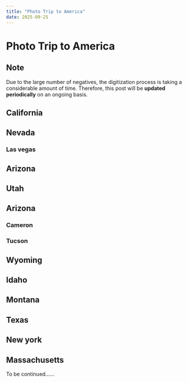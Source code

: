 ```yaml
---
title: "Photo Trip to America"
date: 2025-09-25
---
```


# Photo Trip to America





<Photo src={PHOTO105} lqip={PHOTO105LQ} />

## Note
Due to the large number of negatives, the digitization process is taking a considerable amount of time. Therefore, this post will be **updated periodically** on an ongoing basis.  

## California
<Photo src={PHOTO40} lqip={PHOTO40LQ} json={PHOTO40JSON} />
<Photo src={PHOTO12} lqip={PHOTO12LQ} json={PHOTO12JSON} />
<Photo src={PHOTO17} lqip={PHOTO17LQ} json={PHOTO17JSON} />
<Photo src={PHOTO19} lqip={PHOTO19LQ} json={PHOTO19JSON} />
<Photo src={PHOTO21} lqip={PHOTO21LQ} json={PHOTO21JSON} />
<Photo src={PHOTO37} lqip={PHOTO37LQ} json={PHOTO37JSON} />
<Photo src={PHOTO25} lqip={PHOTO25LQ} json={PHOTO25JSON} />
<Photo src={PHOTO4} lqip={PHOTO4LQ} json={PHOTO4JSON} />
<Photo src={PHOTO43} lqip={PHOTO43LQ} json={PHOTO43JSON} />
<Photo src={PHOTO47} lqip={PHOTO47LQ} json={PHOTO47JSON} />

## Nevada
### Las vegas
<Photo src={PHOTO49} lqip={PHOTO49LQ} json={PHOTO49JSON} />
<Photo src={PHOTO57} lqip={PHOTO57LQ} json={PHOTO57JSON} />
<Photo src={PHOTO96} lqip={PHOTO96LQ} json={PHOTO96JSON} />
<Photo src={PHOTO58} lqip={PHOTO58LQ} json={PHOTO58JSON} />
<Photo src={PHOTO59} lqip={PHOTO59LQ} json={PHOTO59JSON} />
<Photo src={PHOTO100} lqip={PHOTO100LQ} json={PHOTO100JSON} />
<Photo src={PHOTO101} lqip={PHOTO101LQ} json={PHOTO101JSON} />
<Photo src={PHOTO102} lqip={PHOTO102LQ} json={PHOTO102JSON} />
<Photo src={PHOTO103} lqip={PHOTO103LQ} json={PHOTO103JSON} />
<Photo src={PHOTO104} lqip={PHOTO104LQ} json={PHOTO104JSON} />
<Photo src={PHOTO60} lqip={PHOTO60LQ} json={PHOTO60JSON} />
<Photo src={PHOTO61} lqip={PHOTO61LQ} json={PHOTO61JSON} />
<Photo src={PHOTO62} lqip={PHOTO62LQ} json={PHOTO62JSON} />
<Photo src={PHOTO63} lqip={PHOTO63LQ} json={PHOTO63JSON} />
<Photo src={PHOTO65} lqip={PHOTO65LQ} json={PHOTO65JSON} />
<Photo src={PHOTO66} lqip={PHOTO66LQ} json={PHOTO66JSON} />
<Photo src={PHOTO67} lqip={PHOTO67LQ} json={PHOTO67JSON} />
<Photo src={PHOTO68} lqip={PHOTO68LQ} json={PHOTO68JSON} />
<Photo src={PHOTO69} lqip={PHOTO69LQ} json={PHOTO69JSON} />
<Photo src={PHOTO75} lqip={PHOTO75LQ} json={PHOTO75JSON} />
<Photo src={PHOTO76} lqip={PHOTO76LQ} json={PHOTO76JSON} />
<Photo src={PHOTO77} lqip={PHOTO77LQ} json={PHOTO77JSON} />
<Photo src={PHOTO78} lqip={PHOTO78LQ} json={PHOTO78JSON} />
<Photo src={PHOTO79} lqip={PHOTO79LQ} json={PHOTO79JSON} />
<Photo src={PHOTO80} lqip={PHOTO80LQ} json={PHOTO80JSON} />
<Photo src={PHOTO81} lqip={PHOTO81LQ} json={PHOTO81JSON} />
<Photo src={PHOTO82} lqip={PHOTO82LQ} json={PHOTO82JSON} />
<Photo src={PHOTO83} lqip={PHOTO83LQ} json={PHOTO83JSON} />
<Photo src={PHOTO84} lqip={PHOTO84LQ} json={PHOTO84JSON} />
<Photo src={PHOTO85} lqip={PHOTO85LQ} json={PHOTO85JSON} />
<Photo src={PHOTO86} lqip={PHOTO86LQ} json={PHOTO86JSON} />
<Photo src={PHOTO87} lqip={PHOTO87LQ} json={PHOTO87JSON} />
<Photo src={PHOTO88} lqip={PHOTO88LQ} json={PHOTO88JSON} />
<Photo src={PHOTO89} lqip={PHOTO89LQ} json={PHOTO89JSON} />
<Photo src={PHOTO90} lqip={PHOTO90LQ} json={PHOTO90JSON} />
<Photo src={PHOTO91} lqip={PHOTO91LQ} json={PHOTO91JSON} />
<Photo src={PHOTO92} lqip={PHOTO92LQ} json={PHOTO92JSON} />
<Photo src={PHOTO93} lqip={PHOTO93LQ} json={PHOTO93JSON} />
<!--<Photo src={PHOTO94} lqip={PHOTO94LQ} json={PHOTO94JSON} />-->
<!--这张放出来可能会对作者的人际关系造成一定破坏，待人际关系脱敏或作者去世后可取消注释哈哈哈哈-->
<Photo src={PHOTO95} lqip={PHOTO95LQ} json={PHOTO95JSON} />




## Arizona
<Photo src={PHOTO45} lqip={PHOTO45LQ} json={PHOTO45JSON} />
<Photo src={PHOTO55} lqip={PHOTO55LQ} json={PHOTO55JSON} />

## Utah
<Photo src={PHOTO56} lqip={PHOTO56LQ} json={PHOTO56JSON} />

## Arizona
<Photo src={PHOTO6} lqip={PHOTO6LQ} json={PHOTO6JSON} />
<Photo src={PHOTO15} lqip={PHOTO15LQ} json={PHOTO15JSON} />
<Photo src={PHOTO9} lqip={PHOTO9LQ} json={PHOTO9JSON} />

### Cameron
<Photo src={PHOTO1} lqip={PHOTO1LQ} json={PHOTO1JSON} />
<Photo src={PHOTO2} lqip={PHOTO2LQ} json={PHOTO2JSON} />

### Tucson
<Photo src={PHOTO3} lqip={PHOTO3LQ} json={PHOTO3JSON} />
<Photo src={PHOTO10} lqip={PHOTO10LQ} json={PHOTO10JSON} />
<Photo src={PHOTO13} lqip={PHOTO13LQ} json={PHOTO13JSON} />
<Photo src={PHOTO23} lqip={PHOTO23LQ} json={PHOTO23JSON} />
<Photo src={PHOTO24} lqip={PHOTO24LQ} json={PHOTO24JSON} />
<Photo src={PHOTO27} lqip={PHOTO27LQ} json={PHOTO27JSON} />
<Photo src={PHOTO30} lqip={PHOTO30LQ} json={PHOTO30JSON} />
<Photo src={PHOTO33} lqip={PHOTO33LQ} json={PHOTO33JSON} />
<Photo src={PHOTO36} lqip={PHOTO36LQ} json={PHOTO36JSON} />
<Photo src={PHOTO39} lqip={PHOTO39LQ} json={PHOTO39JSON} />
<Photo src={PHOTO42} lqip={PHOTO42LQ} json={PHOTO42JSON} />
<Photo src={PHOTO54} lqip={PHOTO54LQ} json={PHOTO54JSON} />
<Photo src={PHOTO7} lqip={PHOTO7LQ} json={PHOTO7JSON} />

## Wyoming
<Photo src={PHOTO105} lqip={PHOTO105LQ} json={PHOTO105JSON} />
<Photo src={PHOTO18} lqip={PHOTO18LQ} json={PHOTO18JSON} />
<Photo src={PHOTO14} lqip={PHOTO14LQ} json={PHOTO14JSON} />
<Photo src={PHOTO11} lqip={PHOTO11LQ} json={PHOTO11JSON} />
<Photo src={PHOTO26} lqip={PHOTO26LQ} json={PHOTO26JSON} />
<Photo src={PHOTO22} lqip={PHOTO22LQ} json={PHOTO22JSON} />
<Photo src={PHOTO28} lqip={PHOTO28LQ} json={PHOTO28JSON} />
<Photo src={PHOTO29} lqip={PHOTO29LQ} json={PHOTO29JSON} />
<Photo src={PHOTO31} lqip={PHOTO31LQ} json={PHOTO31JSON} />
<Photo src={PHOTO32} lqip={PHOTO32LQ} json={PHOTO32JSON} />
<Photo src={PHOTO34} lqip={PHOTO34LQ} json={PHOTO34JSON} />
<Photo src={PHOTO35} lqip={PHOTO35LQ} json={PHOTO35JSON} />
<Photo src={PHOTO38} lqip={PHOTO38LQ} json={PHOTO38JSON} />
<Photo src={PHOTO41} lqip={PHOTO41LQ} json={PHOTO41JSON} />
<Photo src={PHOTO44} lqip={PHOTO44LQ} json={PHOTO44JSON} />
<Photo src={PHOTO5} lqip={PHOTO5LQ} json={PHOTO5JSON} />
<Photo src={PHOTO53} lqip={PHOTO53LQ} json={PHOTO53JSON} />
<Photo src={PHOTO8} lqip={PHOTO8LQ} json={PHOTO8JSON} />

## Idaho
<Photo src={PHOTO46} lqip={PHOTO46LQ} json={PHOTO46JSON} />

## Montana
<Photo src={PHOTO48} lqip={PHOTO48LQ} json={PHOTO48JSON} />
<Photo src={PHOTO50} lqip={PHOTO50LQ} json={PHOTO50JSON} />
<Photo src={PHOTO51} lqip={PHOTO51LQ} json={PHOTO51JSON} />
<Photo src={PHOTO52} lqip={PHOTO52LQ} json={PHOTO52JSON} />

## Texas
<Photo src={PHOTO106} lqip={PHOTO106LQ} json={PHOTO106JSON} />
<Photo src={PHOTO107} lqip={PHOTO107LQ} json={PHOTO107JSON} />

## New york
<Photo src={PHOTO16} lqip={PHOTO16LQ} json={PHOTO16JSON} />
<Photo src={PHOTO108} lqip={PHOTO108LQ} json={PHOTO108JSON} />
<Photo src={PHOTO109} lqip={PHOTO109LQ} json={PHOTO109JSON} />
<Photo src={PHOTO110} lqip={PHOTO110LQ} json={PHOTO110JSON} />
<Photo src={PHOTO111} lqip={PHOTO111LQ} json={PHOTO111JSON} />
<Photo src={PHOTO112} lqip={PHOTO112LQ} json={PHOTO112JSON} />
<Photo src={PHOTO113} lqip={PHOTO113LQ} json={PHOTO113JSON} />
<Photo src={PHOTO114} lqip={PHOTO114LQ} json={PHOTO114JSON} />
<Photo src={PHOTO115} lqip={PHOTO115LQ} json={PHOTO115JSON} />
<Photo src={PHOTO116} lqip={PHOTO116LQ} json={PHOTO116JSON} />
<Photo src={PHOTO117} lqip={PHOTO117LQ} json={PHOTO117JSON} />
<Photo src={PHOTO118} lqip={PHOTO118LQ} json={PHOTO118JSON} />
<Photo src={PHOTO119} lqip={PHOTO119LQ} json={PHOTO119JSON} />
<Photo src={PHOTO120} lqip={PHOTO120LQ} json={PHOTO120JSON} />
<Photo src={PHOTO121} lqip={PHOTO121LQ} json={PHOTO121JSON} />
<Photo src={PHOTO122} lqip={PHOTO122LQ} json={PHOTO122JSON} />
<Photo src={PHOTO123} lqip={PHOTO123LQ} json={PHOTO123JSON} />
<Photo src={PHOTO124} lqip={PHOTO124LQ} json={PHOTO124JSON} />
<Photo src={PHOTO125} lqip={PHOTO125LQ} json={PHOTO125JSON} />
<Photo src={PHOTO126} lqip={PHOTO126LQ} json={PHOTO126JSON} />
<Photo src={PHOTO127} lqip={PHOTO127LQ} json={PHOTO127JSON} />
<Photo src={PHOTO128} lqip={PHOTO128LQ} json={PHOTO128JSON} />
<Photo src={PHOTO129} lqip={PHOTO129LQ} json={PHOTO129JSON} />
<Photo src={PHOTO130} lqip={PHOTO130LQ} json={PHOTO130JSON} />
<Photo src={PHOTO131} lqip={PHOTO131LQ} json={PHOTO131JSON} />
<Photo src={PHOTO132} lqip={PHOTO132LQ} json={PHOTO132JSON} />
<Photo src={PHOTO20} lqip={PHOTO20LQ} json={PHOTO20JSON} />
<Photo src={PHOTO70} lqip={PHOTO70LQ} json={PHOTO70JSON} />
<Photo src={PHOTO71} lqip={PHOTO71LQ} json={PHOTO71JSON} />
<Photo src={PHOTO72} lqip={PHOTO72LQ} json={PHOTO72JSON} />
<Photo src={PHOTO73} lqip={PHOTO73LQ} json={PHOTO73JSON} />
<Photo src={PHOTO74} lqip={PHOTO74LQ} json={PHOTO74JSON} />

## Massachusetts
To be continued……

